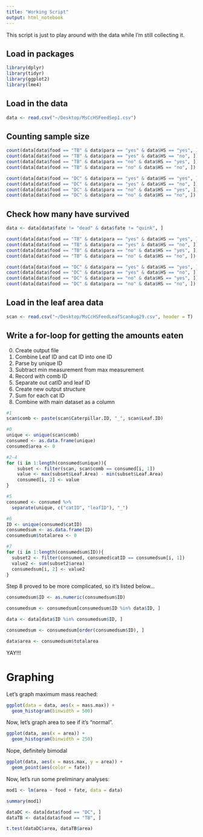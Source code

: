 ```yaml
---
title: "Working Script"
output: html_notebook
---
```


This script is just to play around with the data while I'm still collecting it. 

## Load in packages

```r
library(dplyr)
library(tidyr)
library(ggplot2)
library(lme4)
```


## Load in the data

```r
data <- read.csv("~/Desktop/MsCcHSFeedSep1.csv")
```


## Counting sample size

```r
count(data[data$food == "TB" & data$para == "yes" & data$HS == "yes", ])
count(data[data$food == "TB" & data$para == "yes" & data$HS == "no", ])
count(data[data$food == "TB" & data$para == "no" & data$HS == "yes", ])
count(data[data$food == "TB" & data$para == "no" & data$HS == "no", ])
```

```r
count(data[data$food == "DC" & data$para == "yes" & data$HS == "yes", ])
count(data[data$food == "DC" & data$para == "yes" & data$HS == "no", ])
count(data[data$food == "DC" & data$para == "no" & data$HS == "yes", ])
count(data[data$food == "DC" & data$para == "no" & data$HS == "no", ])
```

## Check how many have survived

```r
data <- data[data$fate != "dead" & data$fate != "quink", ]
```

```r
count(data[data$food == "TB" & data$para == "yes" & data$HS == "yes", ])
count(data[data$food == "TB" & data$para == "yes" & data$HS == "no", ])
count(data[data$food == "TB" & data$para == "no" & data$HS == "yes", ])
count(data[data$food == "TB" & data$para == "no" & data$HS == "no", ])
```

```r
count(data[data$food == "DC" & data$para == "yes" & data$HS == "yes", ])
count(data[data$food == "DC" & data$para == "yes" & data$HS == "no", ])
count(data[data$food == "DC" & data$para == "no" & data$HS == "yes", ])
count(data[data$food == "DC" & data$para == "no" & data$HS == "no", ])
```

## Load in the leaf area data

```r
scan <- read.csv("~/Desktop/MsCcHSFeedLeafScanAug29.csv", header = T)
```

## Write a for-loop for getting the amounts eaten 

0. Create output file 
1. Combine Leaf ID and cat ID into one ID 
2. Parse by unique  ID
3. Subtract min measurement from max measurement
4. Record with comb ID
5. Separate out catID and leaf ID
6. Create new output structure
7. Sum for each cat ID 
8. Combine with main dataset as a column

```r
#1
scan$comb <- paste(scan$Caterpillar.ID, "_", scan$Leaf.ID)

#0
unique <- unique(scan$comb)
consumed <- as.data.frame(unique)
consumed$area <- 0

#2-4
for (i in 1:length(consumed$unique)){
    subset <- filter(scan, scan$comb == consumed[i, 1])
    value <- max(subset$Leaf.Area) - min(subset$Leaf.Area)
    consumed[i, 2] <- value
}  

#5
consumed <- consumed %>%
  separate(unique, c("catID", "leafID"), "_")

#6
ID <- unique(consumed$catID)
consumedsum <- as.data.frame(ID)
consumedsum$totalarea <- 0

#7
for (i in 1:length(consumedsum$ID)){
  subset2 <- filter(consumed, consumed$catID == consumedsum[i, 1])
  value2 <- sum(subset2$area)
  consumedsum[i, 2] <- value2
}

```

Step 8 proved to be more complicated, so it's listed below... 

```r
consumedsum$ID <- as.numeric(consumedsum$ID)

consumedsum <- consumedsum[consumedsum$ID %in% data$ID, ]

data <- data[data$ID %in% consumedsum$ID, ]

consumedsum <- consumedsum[order(consumedsum$ID), ]

data$area <- consumedsum$totalarea
```

YAY!!!

# Graphing

Let's graph maximum mass reached:

```r
ggplot(data = data, aes(x = mass.max)) + 
  geom_histogram(binwidth = 500)
```

Now, let's graph area to see if it's "normal". 

```r
ggplot(data, aes(x = area)) + 
  geom_histogram(binwidth = 250)
```
Nope, definitely bimodal

```r
ggplot(data, aes(x = mass.max, y = area)) + 
  geom_point(aes(color = fate))
```



Now, let's run some preliminary analyses:

```r
mod1 <- lm(area ~ food + fate, data = data)

summary(mod1)
```



```r
dataDC <- data[data$food == "DC", ]
dataTB <- data[data$food == "TB", ]

t.test(dataDC$area, dataTB$area)
```



